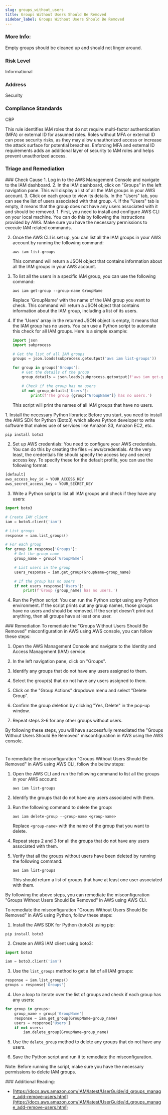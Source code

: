```yaml
---
slug: groups_without_users
title: Groups Without Users Should Be Removed
sidebar_label: Groups Without Users Should Be Removed
---
```


### More Info:

Empty groups should be cleaned up and should not linger around.

### Risk Level

Informational

### Address

Security

### Compliance Standards

CBP

This rule identifies IAM roles that do not require multi-factor authentication (MFA) or external ID for assumed roles. Roles without MFA or external ID can pose security risks, as they may allow unauthorized access or increase the attack surface for potential breaches. Enforcing MFA and external ID requirements adds an additional layer of security to IAM roles and helps prevent unauthorized access.



### Triage and Remediation
<Tabs>

<Tab title='Cause'>
### Check Cause
<AccordionGroup>
<Accordion title='Using Console' defaultOpen='true'>
1. Log in to the AWS Management Console and navigate to the IAM dashboard.
2. In the IAM dashboard, click on "Groups" in the left navigation pane. This will display a list of all the IAM groups in your AWS account.
3. Click on each group to view its details. In the "Users" tab, you can see the list of users associated with that group.
4. If the "Users" tab is empty, it means that the group does not have any users associated with it and should be removed.
</Accordion>

<Accordion title='Using CLI'>
1. First, you need to install and configure AWS CLI on your local machine. You can do this by following the instructions provided by AWS. Make sure you have the necessary permissions to execute IAM related commands.

2. Once the AWS CLI is set up, you can list all the IAM groups in your AWS account by running the following command:
   ```
   aws iam list-groups
   ```
   This command will return a JSON object that contains information about all the IAM groups in your AWS account.

3. To list all the users in a specific IAM group, you can use the following command:
   ```
   aws iam get-group --group-name GroupName
   ```
   Replace 'GroupName' with the name of the IAM group you want to check. This command will return a JSON object that contains information about the IAM group, including a list of its users.

4. If the 'Users' array in the returned JSON object is empty, it means that the IAM group has no users. You can use a Python script to automate this check for all IAM groups. Here is a simple example:
   ```python
   import json
   import subprocess

   # Get the list of all IAM groups
   groups = json.loads(subprocess.getoutput('aws iam list-groups'))

   for group in groups['Groups']:
       # Get the details of the group
       group_details = json.loads(subprocess.getoutput(f'aws iam get-group --group-name {group["GroupName"]}'))

       # Check if the group has no users
       if not group_details['Users']:
           print(f'The group {group["GroupName"]} has no users.')
   ```
   This script will print the names of all IAM groups that have no users.
</Accordion>

<Accordion title='Using Python'>
1. Install the necessary Python libraries: Before you start, you need to install the AWS SDK for Python (Boto3) which allows Python developer to write software that makes use of services like Amazon S3, Amazon EC2, etc.

```python
pip install boto3
```

2. Set up AWS credentials: You need to configure your AWS credentials. You can do this by creating the files ~/.aws/credentials. At the very least, the credentials file should specify the access key and secret access key. To specify these for the default profile, you can use the following format:

```python
[default]
aws_access_key_id = YOUR_ACCESS_KEY
aws_secret_access_key = YOUR_SECRET_KEY
```

3. Write a Python script to list all IAM groups and check if they have any users:

```python
import boto3

# Create IAM client
iam = boto3.client('iam')

# List groups
response = iam.list_groups()

# For each group
for group in response['Groups']:
    # Get the group name
    group_name = group['GroupName']

    # List users in the group
    users_response = iam.get_group(GroupName=group_name)

    # If the group has no users
    if not users_response['Users']:
        print(f'Group {group_name} has no users.')
```

4. Run the Python script: You can run the Python script using any Python environment. If the script prints out any group names, those groups have no users and should be removed. If the script doesn't print out anything, then all groups have at least one user.
</Accordion>

</AccordionGroup>
</Tab>

<Tab title='Remediation'>
### Remediation

<AccordionGroup>
<Accordion title='Using Console' defaultOpen='true'>
To remediate the "Groups Without Users Should Be Removed" misconfiguration in AWS using AWS console, you can follow these steps:

1. Open the AWS Management Console and navigate to the Identity and Access Management (IAM) service.

2. In the left navigation pane, click on "Groups".

3. Identify any groups that do not have any users assigned to them.

4. Select the group(s) that do not have any users assigned to them.

5. Click on the "Group Actions" dropdown menu and select "Delete Group".

6. Confirm the group deletion by clicking "Yes, Delete" in the pop-up window.

7. Repeat steps 3-6 for any other groups without users.

By following these steps, you will have successfully remediated the "Groups Without Users Should Be Removed" misconfiguration in AWS using the AWS console.

#
</Accordion>

<Accordion title='Using CLI'>
To remediate the misconfiguration "Groups Without Users Should Be Removed" in AWS using AWS CLI, follow the below steps:

1. Open the AWS CLI and run the following command to list all the groups in your AWS account:
   ```
   aws iam list-groups
   ```

2. Identify the groups that do not have any users associated with them.

3. Run the following command to delete the group:
   ```
   aws iam delete-group --group-name <group-name>
   ```
   Replace `<group-name>` with the name of the group that you want to delete.

4. Repeat steps 2 and 3 for all the groups that do not have any users associated with them.

5. Verify that all the groups without users have been deleted by running the following command:
   ```
   aws iam list-groups
   ```
   This should return a list of groups that have at least one user associated with them.

By following the above steps, you can remediate the misconfiguration "Groups Without Users Should Be Removed" in AWS using AWS CLI.
</Accordion>

<Accordion title='Using Python'>
To remediate the misconfiguration "Groups Without Users Should Be Removed" in AWS using Python, follow these steps:

1. Install the AWS SDK for Python (boto3) using pip:

```
pip install boto3
```

2. Create an AWS IAM client using boto3:

```python
import boto3

iam = boto3.client('iam')
```

3. Use the `list_groups` method to get a list of all IAM groups:

```python
response = iam.list_groups()
groups = response['Groups']
```

4. Use a loop to iterate over the list of groups and check if each group has any users:

```python
for group in groups:
    group_name = group['GroupName']
    response = iam.get_group(GroupName=group_name)
    users = response['Users']
    if not users:
        iam.delete_group(GroupName=group_name)
```

5. Use the `delete_group` method to delete any groups that do not have any users.

6. Save the Python script and run it to remediate the misconfiguration.

Note: Before running the script, make sure you have the necessary permissions to delete IAM groups.
</Accordion>

</AccordionGroup>
</Tab>
</Tabs>
### Additional Reading:

- [https://docs.aws.amazon.com/IAM/latest/UserGuide/id_groups_manage_add-remove-users.html](https://docs.aws.amazon.com/IAM/latest/UserGuide/id_groups_manage_add-remove-users.html) 

